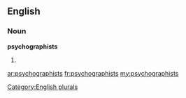 ==English==

===Noun===
'''psychographists'''

# {{plural of|[[psychographist]]}}

[[Category:English plurals]]

[[ar:psychographists]]
[[fr:psychographists]]
[[my:psychographists]]